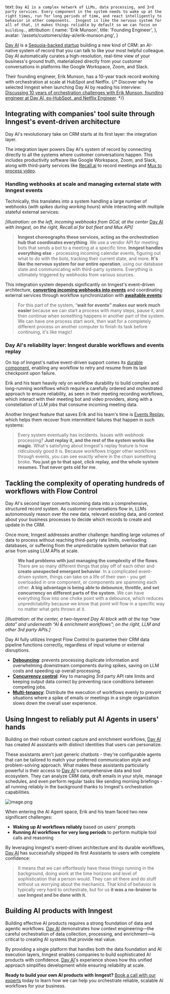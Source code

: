   text: `Day AI is a complex network of LLMs, data processing, and 3rd party services. Every component in the system needs to wake up at the right times, run for long periods of time, and react intelligently to behavior in other components. 
Inngest is like the nervous system for all of that, it makes things reliable by default so we can focus on building.`,
  attribution: {
    name: 'Erik Munson',
    title: 'Founding Engineer',
  },
  avatar: '/assets/customers/day-ai/erik-munson.png',
}

[Day AI](http://day.ai/) is a [Sequoia-backed startup](https://www.sequoiacap.com/article/partnering-with-day-ai-customer-obsession-productized/) building a new kind of CRM: an AI-native system of record that you can talk to like your most helpful colleague. Day AI automatically curates a high-resolution, real-time view of your business's ground truth, materialized directly from your customer conversations in platforms like Google Workspace, Zoom, and Slack.

Their founding engineer, Erik Munson, has a 10-year track record working with orchestration at scale at HubSpot and Netflix.
{/* Discover why he selected Inngest when launching Day AI by reading his interview: [Discussing 10 years of orchestration challenges with Erik Munson, founding engineer at Day AI, ex-HubSpot, and Netflix Engineer](https://www.notion.so/Discussing-10-years-of-orchestration-challenges-with-Erik-Munson-founding-engineer-at-Day-AI-ex-Hu-245b64753bbd800d9528f7b752ae0c5c?pvs=21). */}

## Integrating with companies' tool suite through Inngest's event-driven architecture

Day AI's revolutionary take on CRM starts at its first layer: the integration layer.

The integration layer powers Day AI's system of record by connecting directly to all the systems where customer conversations happen. This includes productivity software like Google Workspace, Zoom, and Slack, along with third-party services like [Recall.ai](https://www.recall.ai/) to record meetings and [Mux to process video](https://www.inngest.com/blog/mux-migrating-video-collections).

### Handling webhooks at scale and managing external state with Inngest events

Technically, this translates into a system handling a large number of webhooks (*with spikes during working hours*) while interacting with multiple stateful external services:

*[illustration: on the left, incoming webhooks from GCal, at the center* [Day AI](http://Day.ai) *with Inngest, on the right, Recall.ai for bot fleet and Mux API]*

> **Inngest choreographs these services, acting as the orchestration hub that coordinates everything**. We use a vendor API for meeting bots that sends a bot to a meeting at a specific time. **Inngest handles everything else** - processing incoming calendar events, figuring out what to do with the bots, tracking their current state, and more. **It's like the nervous system for our entire operation**, using our database state and communicating with third-party systems. Everything is ultimately triggered by webhooks from various sources.

This integration system depends significantly on Inngest's event-driven architecture, [**converting incoming webhooks into events**](https://www.inngest.com/docs/platform/webhooks) and coordinating external services through workflow synchronization with **[awaitable events](https://www.inngest.com/docs/features/inngest-functions/steps-workflows/wait-for-event)**:

> For this part of the system, “**wait for events” makes our work much easier** because we can start a process with many steps, pause it, and then continue when something happens in another part of the system. We can have one process start work, then wait for a completely different process on another computer to finish its task before continuing, it's like magic!

### Day AI's reliability layer: Inngest durable workflows and events replay

On top of Inngest's native event-driven support comes its [durable component](https://www.inngest.com/docs/learn/how-functions-are-executed), enabling any workflow to retry and resume from its last checkpoint upon failure.

Erik and his team heavily rely on workflow durability to build complex and long-running workflows which require a carefully ordered and orchestrated approach to ensure reliability, as seen in their meeting recording workflows, which interact with their meeting bot and video providers, along with a constellation of LLM jobs that consume incoming meeting data.

Another Inngest feature that saves Erik and his team's time is [Events Replay](https://www.inngest.com/docs/platform/replay), which helps them recover from intermittent failures that happen in such systems:

> Every system eventually has incidents. Issues with webhook processing? **Just replay it, and the rest of the system works like magic**.
What's satisfying about Inngest's replay feature is how ridiculously good it is. Because workflows trigger other workflows through events, you can see exactly where in the chain something broke. **You just go to that spot, click replay, and the whole system resumes. That never gets old for me**.

## Tackling the complexity of operating hundreds of workflows with Flow Control

Day AI's second layer converts incoming data into a comprehensive, structured record system. As customer conversations flow in, LLMs autonomously reason over the new data, relevant existing data, and context about your business processes to decide which records to create and update in the CRM.

Once more, Inngest addresses another challenge: handling large volumes of data to process without reaching third-party rate limits, overloading databases, or suffering from the unpredictable system behavior that can arise from using LLM APIs at scale.

> **We had problems with just managing the complexity of the flows**. There are so many different things that play off of each other and **create unexpected emergent behavior**. In a complicated event-driven system, things can take on a life of their own - you get overloaded in one component, or components are spamming each other. **A big advantage is being able to debounce, throttle, and set concurrency on different parts of the system**. We can have everything flow into one choke point with a debounce, which reduces unpredictability because we know that point will flow in a specific way no matter what gets thrown at it.

*[illustration: at the center, a two-layered Day AI block with at the top “raw data” and underneath “AI & enrichment workflows”; on the right, LLM and other 3rd party APIs.]*

Day AI fully utilizes Inngest Flow Control to guarantee their CRM data pipeline functions correctly, regardless of input volume or external disruptions.

- [**Debouncing**](https://www.inngest.com/docs/guides/debounce): prevents processing duplicate information and overwhelming downstream components during spikes, saving on LLM costs and speeding up overall processing.
- [**Concurrency control**](https://www.inngest.com/docs/guides/concurrency): Key to managing 3rd party API rate limits and keeping output data correct by preventing race conditions between competing jobs.
- [**Multi-tenancy**](https://www.inngest.com/docs/guides/concurrency#concurrency-keys-multi-tenant-concurrency): Distribute the execution of workflows evenly to prevent situations where a spike of emails or meetings in a single organization slows down the overall user experience.

## Using Inngest to reliably put AI Agents in users' hands

Building on their robust context capture and enrichment workflows, [Day AI](http://Day.ai) has created AI assistants with distinct identities that users can personalize.

<div className="md:flex gap-8 justify-between">

<div className="w-11/12 flex-col self-center">

These assistants aren't just generic chatbots - they're configurable agents that can be tailored to match your preferred communication style and problem-solving approach. What makes these assistants particularly powerful is their access to [Day AI](http://Day.ai)'s comprehensive data and tool ecosystem. They can analyze CRM data, draft emails in your style, manage schedules, and even perform regular tasks like sending morning briefings - all running reliably in the background thanks to Inngest's orchestration capabilities.

</div>

![image.png](/assets/customers/day-ai/assistants.png)

</div>

When entering the AI Agent space, Erik and his team faced two new significant challenges: 

- **Waking up AI workflows reliably** based on users' prompts
- **Running AI workflows for very long periods** to perform multiple tool calls and reasoning

By leveraging Inngest's event-driven architecture and its durable workflows, [Day AI](http://Day.ai) has successfully shipped its first Assistants to users with complete confidence:

> It means that we can effortlessly have these things running in the background, doing work at the time horizons and level of sophistication that a person would. They can sit there and do stuff without us worrying about the mechanics. That kind of behavior is typically very hard to orchestrate, but for us **it was a no-brainer to use Inngest and be done with it.**

## Building AI products with Inngest

Building effective AI products requires a strong foundation of data and agentic workflows. [Day AI](http://Day.ai) demonstrates how context engineering—the careful orchestration of data collection, processing, and enrichment—is critical to creating AI systems that provide real value. 

By providing a single platform that handles both the data foundation and AI execution layers, Inngest enables companies to build sophisticated AI products with confidence. [Day AI](http://Day.ai)'s experience shows how this unified approach simplifies development while ensuring reliability at scale.

**Ready to build your own AI products with Inngest?** [Book a call with our experts](https://www.inngest.com/contact) today to learn how we can help you orchestrate reliable, scalable AI workflows for your business.